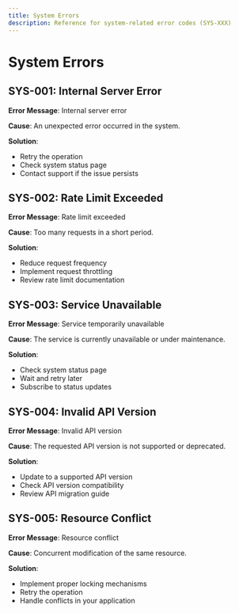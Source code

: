 ```yaml
---
title: System Errors
description: Reference for system-related error codes (SYS-XXX)
---
```


# System Errors

## SYS-001: Internal Server Error

**Error Message**: Internal server error

**Cause**: An unexpected error occurred in the system.

**Solution**: 
- Retry the operation
- Check system status page
- Contact support if the issue persists

## SYS-002: Rate Limit Exceeded

**Error Message**: Rate limit exceeded

**Cause**: Too many requests in a short period.

**Solution**: 
- Reduce request frequency
- Implement request throttling
- Review rate limit documentation

## SYS-003: Service Unavailable

**Error Message**: Service temporarily unavailable

**Cause**: The service is currently unavailable or under maintenance.

**Solution**: 
- Check system status page
- Wait and retry later
- Subscribe to status updates

## SYS-004: Invalid API Version

**Error Message**: Invalid API version

**Cause**: The requested API version is not supported or deprecated.

**Solution**: 
- Update to a supported API version
- Check API version compatibility
- Review API migration guide

## SYS-005: Resource Conflict

**Error Message**: Resource conflict

**Cause**: Concurrent modification of the same resource.

**Solution**: 
- Implement proper locking mechanisms
- Retry the operation
- Handle conflicts in your application 